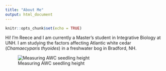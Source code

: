 ```yaml
---
title: "About Me"
output: html_document
---
```


```r
knitr::opts_chunk$set(echo = TRUE)
```

Hi! I'm Reece and I am currently a Master's student in Integrative Biology at UNH.  I am studying the factors affecting Atlantic white cedar (*Chamaecyparis thyoides*) in a freshwater bog in Bradford, NH.

![Measuring AWC seedling height](/Users/reececiampitti/Desktop/BIOL 806/Labs/ReeceCiampittiWebsite/Image/Seedling_height.jpeg)